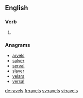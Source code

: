 ==English==

===Verb===
{{head|en|verb form}}

# {{en-third-person singular of|ravel}}

===Anagrams===
* [[arvels#English|arvels]]
* [[salver#English|salver]]
* [[serval#English|serval]]
* [[slaver#English|slaver]]
* [[velars#English|velars]]
* [[versal#English|versal]]

[[de:ravels]]
[[fr:ravels]]
[[sv:ravels]]
[[vi:ravels]]